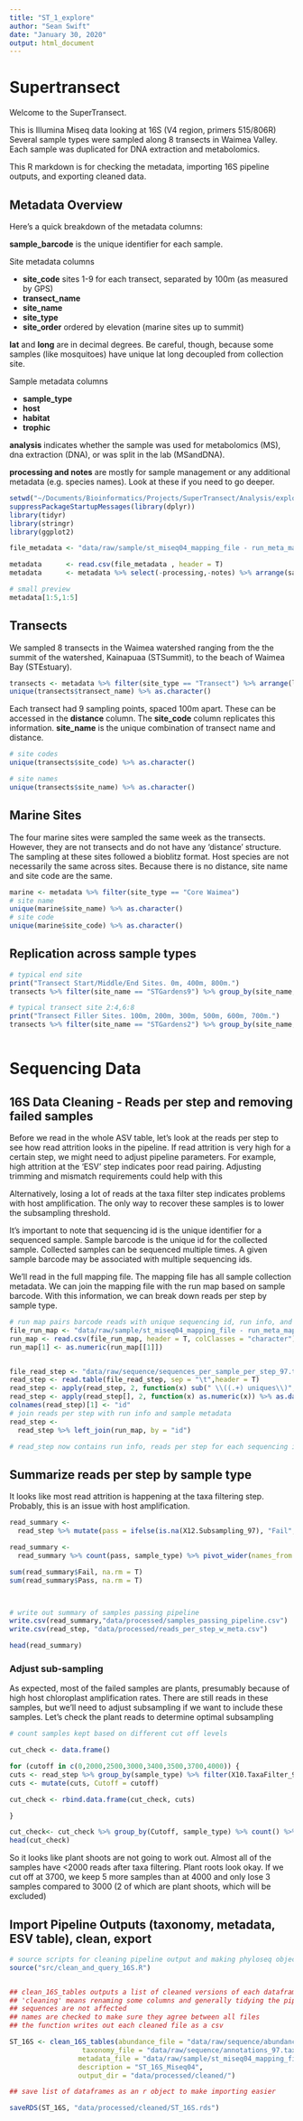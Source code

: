 ```yaml
---
title: "ST_1_explore"
author: "Sean Swift"
date: "January 30, 2020"
output: html_document
---
```


# Supertransect
Welcome to the SuperTransect. 

This is Illumina Miseq data looking at 16S (V4 region, primers 515/806R)
Several sample types were sampled along 8 transects in Waimea Valley. 
Each sample was duplicated for DNA extraction and metabolomics. 

This R markdown is for checking the metadata, importing 16S pipeline outputs, and exporting cleaned data.


## Metadata Overview
Here's a quick breakdown of the metadata columns:

**sample_barcode** is the unique identifier for each sample.


Site metadata columns

* **site_code** sites 1-9 for each transect, separated by 100m (as measured by GPS)
* **transect_name** 
* **site_name**
* **site_type**
* **site_order** ordered by elevation (marine sites up to summit)

**lat** and **long** are in decimal degrees. Be careful, though, because some samples (like mosquitoes) have unique lat long decoupled from collection site.

Sample metadata columns

* **sample_type**
* **host** 
* **habitat**
* **trophic** 

**analysis** indicates whether the sample was used for metabolomics (MS), dna extraction (DNA), or was split in the lab (MSandDNA).

**processing and notes** are mostly for sample management or any additional metadata (e.g. species names). Look at these if you need to go deeper.


```r
setwd("~/Documents/Bioinformatics/Projects/SuperTransect/Analysis/exploration/R_notebook/")
suppressPackageStartupMessages(library(dplyr))
library(tidyr)
library(stringr)
library(ggplot2)

file_metadata <- "data/raw/sample/st_miseq04_mapping_file - run_meta_map.csv"

metadata      <- read.csv(file_metadata , header = T)
metadata      <- metadata %>% select(-processing,-notes) %>% arrange(sample_id)

# small preview
metadata[1:5,1:5]
```
## Transects

We sampled 8 transects in the Waimea watershed ranging from the the summit of the watershed, Kainapuaa (STSummit), to the beach of Waimea Bay (STEstuary).
```r
transects <- metadata %>% filter(site_type == "Transect") %>% arrange(lat)
unique(transects$transect_name) %>% as.character()

```

Each transect had 9 sampling points, spaced 100m apart. These can be accessed in the **distance** column.
The **site_code** column replicates this information. **site_name** is the unique combination of transect name and distance.

```r
# site codes
unique(transects$site_code) %>% as.character()

# site names
unique(transects$site_name) %>% as.character()
```

## Marine Sites

The four marine sites were sampled the same week as the transects. However, they are not transects and do not have any 'distance' structure.
The sampling at these sites followed a bioblitz format. Host species are not necessarily the same across sites.
Because there is no distance, site name and site code are the same.


```r
marine <- metadata %>% filter(site_type == "Core Waimea")
# site name
unique(marine$site_name) %>% as.character()
# site code
unique(marine$site_code) %>% as.character()

```

## Replication across sample types

```r

# typical end site
print("Transect Start/Middle/End Sites. 0m, 400m, 800m.")
transects %>% filter(site_name == "STGardens9") %>% group_by(site_name, sample_type) %>% summarise(sample_counts = n())

# typical transect site 2:4,6:8
print("Transect Filler Sites. 100m, 200m, 300m, 500m, 600m, 700m.")
transects %>% filter(site_name == "STGardens2") %>% group_by(site_name, sample_type) %>% summarise(sample_counts = n())



```

# Sequencing Data
## 16S Data Cleaning - Reads per step and removing failed samples

Before we read in the whole ASV table, let's look at the reads per step to see how read attrition looks in the pipeline.
If read attrition is very high for a certain step, we might need to adjust pipeline parameters.
For example, high attrition at the 'ESV' step indicates poor read pairing. 
Adjusting trimming and mismatch requirements could help with this

Alternatively, losing a lot of reads at the taxa filter step indicates problems with host amplification.
The only way to recover these samples is to lower the subsampling threshold. 

It's important to note that sequencing id is the unique identifier for a sequenced sample.
Sample barcode is the unique id for the collected sample. Collected samples can be sequenced multiple times.
A given sample barcode may be associated with multiple sequencing ids. 

We'll read in the full mapping file. The mapping file has all sample collection metadata.
We can join the mapping file with the run map based on sample barcode.
With this information, we can break down reads per step by sample type. 

```r

# run map pairs barcode reads with unique sequencing id, run info, and primer info. 
file_run_map <- "data/raw/sample/st_miseq04_mapping_file - run_meta_map.csv"
run_map <- read.csv(file_run_map, header = T, colClasses = "character")
run_map[1] <- as.numeric(run_map[[1]])


file_read_step <- "data/raw/sequence/sequences_per_sample_per_step_97.tsv"
read_step <- read.table(file_read_step, sep = "\t",header = T)
read_step <- apply(read_step, 2, function(x) sub(" \\((.+) uniques\\)","",x))
read_step <- apply(read_step[], 2, function(x) as.numeric(x)) %>% as.data.frame()
colnames(read_step)[1] <- "id"
# join reads per step with run info and sample metadata
read_step <-
  read_step %>% left_join(run_map, by = "id")

# read_step now contains run info, reads per step for each sequencing id, and sample metadata.

```

## Summarize reads per step by sample type
It looks like most read attrition is happening at the taxa filtering step.
Probably, this is an issue with host amplification.


```r
read_summary <-
  read_step %>% mutate(pass = ifelse(is.na(X12.Subsampling_97), "Fail", "Pass"))

read_summary <-
  read_summary %>% count(pass, sample_type) %>% pivot_wider(names_from = pass, values_from = n) %>% arrange(desc(Fail))

sum(read_summary$Fail, na.rm = T)
sum(read_summary$Pass, na.rm = T)



# write out summary of samples passing pipeline
write.csv(read_summary,"data/processed/samples_passing_pipeline.csv")
write.csv(read_step, "data/processed/reads_per_step_w_meta.csv")

head(read_summary)

```

### Adjust sub-sampling
As expected, most of the failed samples are plants, presumably because of high host chloroplast amplification rates. 
There are still reads in these samples, but we'll need to adjust subsampling if we want to include these samples.
Let's check the plant reads to determine optimal subsampling


```r
# count samples kept based on different cut off levels

cut_check <- data.frame()

for (cutoff in c(0,2000,2500,3000,3400,3500,3700,4000)) {
cuts <- read_step %>% group_by(sample_type) %>% filter(X10.TaxaFilter_97 > cutoff)
cuts <- mutate(cuts, Cutoff = cutoff)

cut_check <- rbind.data.frame(cut_check, cuts)

}

cut_check<- cut_check %>% group_by(Cutoff, sample_type) %>% count() %>% pivot_wider(names_from = Cutoff, values_from = n)
head(cut_check)
```

So it looks like plant shoots are not going to work out. Almost all of the samples have <2000 reads after taxa filtering.
Plant roots look okay. If we cut off at 3700, we keep 5 more samples than at 4000 and only lose 3 samples compared to 3000 (2 of which are plant shoots, which will be excluded)

## Import Pipeline Outputs (taxonomy, metadata, ESV table), clean, export

```r
# source scripts for cleaning pipeline output and making phyloseq object
source("src/clean_and_query_16S.R")


## clean_16S_tables outputs a list of cleaned versions of each dataframe
## 'cleaning' means renaming some columns and generally tidying the pipeline outputs
## sequences are not affected
## names are checked to make sure they agree between all files
## the function writes out each cleaned file as a csv

ST_16S <- clean_16S_tables(abundance_file = "data/raw/sequence/abundance_table_97.shared",
                  taxonomy_file = "data/raw/sequence/annotations_97.taxonomy",
                 metadata_file = "data/raw/sample/st_miseq04_mapping_file - run_meta_map.csv",
                 description = "ST_16S_Miseq04",
                 output_dir = "data/processed/cleaned/")

## save list of dataframes as an r object to make importing easier

saveRDS(ST_16S, "data/processed/cleaned/ST_16S.rds")



```
